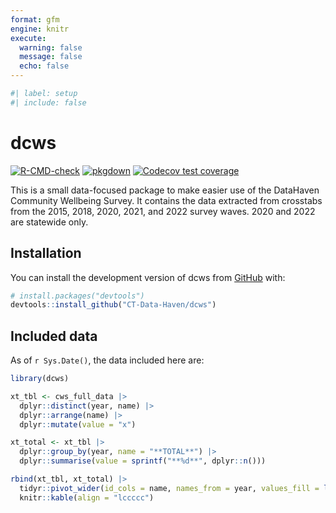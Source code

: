 ```yaml
---
format: gfm
engine: knitr
execute: 
  warning: false
  message: false
  echo: false
---
```


<!-- README.md is generated from README.Rmd. Please edit that file -->

```r
#| label: setup
#| include: false 

```

# dcws

<!-- badges: start -->
[![R-CMD-check](https://github.com/CT-Data-Haven/dcws/actions/workflows/check-release.yaml/badge.svg)](https://github.com/CT-Data-Haven/dcws/actions/workflows/check-release.yaml)
[![pkgdown](https://github.com/CT-Data-Haven/dcws/actions/workflows/pkgdown.yaml/badge.svg)](https://github.com/CT-Data-Haven/dcws/actions/workflows/pkgdown.yaml)
[![Codecov test coverage](https://codecov.io/gh/CT-Data-Haven/dcws/branch/main/graph/badge.svg)](https://app.codecov.io/gh/CT-Data-Haven/dcws?branch=main)
<!-- badges: end -->

This is a small data-focused package to make easier use of the DataHaven Community Wellbeing Survey. It contains the data extracted from crosstabs from the 2015, 2018, 2020, 2021, and 2022 survey waves. 2020 and 2022 are statewide only.

## Installation

You can install the development version of dcws from [GitHub](https://github.com/) with:

``` r
# install.packages("devtools")
devtools::install_github("CT-Data-Haven/dcws")
```

## Included data

As of `r Sys.Date()`, the data included here are:

```r
library(dcws)

xt_tbl <- cws_full_data |>
  dplyr::distinct(year, name) |>
  dplyr::arrange(name) |>
  dplyr::mutate(value = "x") 

xt_total <- xt_tbl |>
  dplyr::group_by(year, name = "**TOTAL**") |>
  dplyr::summarise(value = sprintf("**%d**", dplyr::n()))

rbind(xt_tbl, xt_total) |>
  tidyr::pivot_wider(id_cols = name, names_from = year, values_fill = list(value = ""), names_sort = TRUE) |>
  knitr::kable(align = "lccccc")
```

